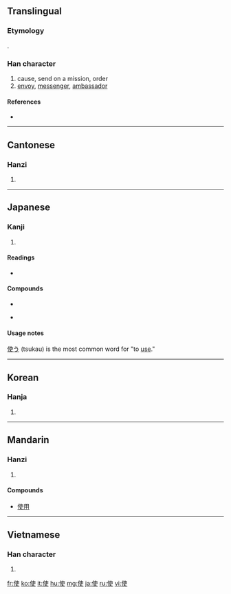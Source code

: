 ==Translingual==
===Etymology===
{{Han compound|人|吏|ls=psc|c1=s|c2=p|alt1=亻}}.

===Han character===
{{Han char|rn=9|rad=人|as=06|sn=8|four=2520<sub>6</sub>|canj=人十中大 (OJLK)}}

# cause, send on a mission, order
# [[envoy]], [[messenger]], [[ambassador]]

====References====
* {{Han ref|kx=0101.050|dkj=00573|dj=0213.120|hdz=10145.020|uh=4F7F|ud=20351|bh=A8CF|bd=43215}}

----

==Cantonese==

===Hanzi===
{{yue-hanzi|jyut=|y=sai2, si2 si3}}

# {{defn|Cantonese}}

----

==Japanese==

===Kanji===
{{ja-kanji|grade=3|rs=人06}}

# {{defn|Japanese}}

====Readings====
* {{ja-readings|on=[[し]] (shi)|kun=[[つか]] (tsuka)}}

====Compounds====
{{top2}}
* {{term|大使館||embassy|tr=たいしかん, taishikan|sc=Jpan|lang=ja}}
{{mid2}}
* {{term|郵便||postal service|tr=ゆうびん, yūbin||sc=Jpan|lang=ja}}
{{bottom}}

====Usage notes====
[[使う]] (tsukau) is the most common word for "to [[use]]."

----

==Korean==

===Hanja===
{{ko-hanja|hangeul=[[사]], [[시]]|rv=sa, si|mr=sa, si}}

# {{defn|Korean}}

----

==Mandarin==

===Hanzi===
{{cmn-hanzi|pin=[[shǐ]] ([[shi3]])|wg=shih<sup>3</sup>}}

# {{defn|Mandarin}}
====Compounds====
* [[使用]]

----

==Vietnamese==

===Han character===
{{vi-hantu|[[sứ]], [[sử]], [[sửa]], [[thửa]]}}

# {{defn|Vietnamese}}

[[fr:使]]
[[ko:使]]
[[it:使]]
[[hu:使]]
[[mg:使]]
[[ja:使]]
[[ru:使]]
[[vi:使]]